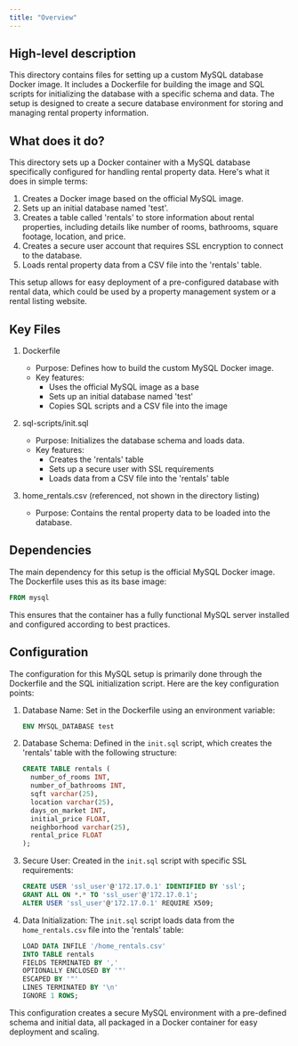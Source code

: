 ```yaml
---
title: "Overview"
---
```


## High-level description
This directory contains files for setting up a custom MySQL database Docker image. It includes a Dockerfile for building the image and SQL scripts for initializing the database with a specific schema and data. The setup is designed to create a secure database environment for storing and managing rental property information.

## What does it do?
This directory sets up a Docker container with a MySQL database specifically configured for handling rental property data. Here's what it does in simple terms:

1. Creates a Docker image based on the official MySQL image.
2. Sets up an initial database named 'test'.
3. Creates a table called 'rentals' to store information about rental properties, including details like number of rooms, bathrooms, square footage, location, and price.
4. Creates a secure user account that requires SSL encryption to connect to the database.
5. Loads rental property data from a CSV file into the 'rentals' table.

This setup allows for easy deployment of a pre-configured database with rental data, which could be used by a property management system or a rental listing website.

## Key Files

1. Dockerfile
   - Purpose: Defines how to build the custom MySQL Docker image.
   - Key features:
     - Uses the official MySQL image as a base
     - Sets up an initial database named 'test'
     - Copies SQL scripts and a CSV file into the image

2. sql-scripts/init.sql
   - Purpose: Initializes the database schema and loads data.
   - Key features:
     - Creates the 'rentals' table
     - Sets up a secure user with SSL requirements
     - Loads data from a CSV file into the 'rentals' table

3. home_rentals.csv (referenced, not shown in the directory listing)
   - Purpose: Contains the rental property data to be loaded into the database.

## Dependencies
The main dependency for this setup is the official MySQL Docker image. The Dockerfile uses this as its base image:

```dockerfile
FROM mysql
```

This ensures that the container has a fully functional MySQL server installed and configured according to best practices.

## Configuration
The configuration for this MySQL setup is primarily done through the Dockerfile and the SQL initialization script. Here are the key configuration points:

1. Database Name:
   Set in the Dockerfile using an environment variable:
   ```dockerfile
   ENV MYSQL_DATABASE test
   ```

2. Database Schema:
   Defined in the `init.sql` script, which creates the 'rentals' table with the following structure:
   ```sql
   CREATE TABLE rentals (
     number_of_rooms INT,
     number_of_bathrooms INT,
     sqft varchar(25),
     location varchar(25),
     days_on_market INT,
     initial_price FLOAT,
     neighborhood varchar(25),
     rental_price FLOAT
   );
   ```

3. Secure User:
   Created in the `init.sql` script with specific SSL requirements:
   ```sql
   CREATE USER 'ssl_user'@'172.17.0.1' IDENTIFIED BY 'ssl';
   GRANT ALL ON *.* TO 'ssl_user'@'172.17.0.1';
   ALTER USER 'ssl_user'@'172.17.0.1' REQUIRE X509;
   ```

4. Data Initialization:
   The `init.sql` script loads data from the `home_rentals.csv` file into the 'rentals' table:
   ```sql
   LOAD DATA INFILE '/home_rentals.csv' 
   INTO TABLE rentals 
   FIELDS TERMINATED BY ',' 
   OPTIONALLY ENCLOSED BY '"' 
   ESCAPED BY '"' 
   LINES TERMINATED BY '\n' 
   IGNORE 1 ROWS;
   ```

This configuration creates a secure MySQL environment with a pre-defined schema and initial data, all packaged in a Docker container for easy deployment and scaling.